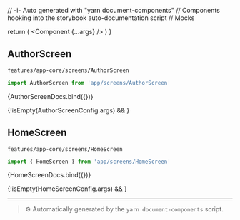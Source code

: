 // -i- Auto generated with "yarn document-components"
// Components hooking into the storybook auto-documentation script
// Mocks

<Meta title="features / app-core / screens" />

  return (
    <StoryContextProviders>
      <Component {...args} />
    </StoryContextProviders>
  )
}

## AuthorScreen


`features/app-core/screens/AuthorScreen`
```typescript
import AuthorScreen from 'app/screens/AuthorScreen'
```


<Canvas>
    <Story
        name="AuthorScreen"
        args={AuthorScreenConfig.args}
        argTypes={AuthorScreenConfig.argTypes}
    >
      {AuthorScreenDocs.bind({})}
    </Story>
</Canvas>

{!isEmpty(AuthorScreenConfig.args) && <ArgsTable story="AuthorScreen" />}


## HomeScreen


`features/app-core/screens/HomeScreen`
```typescript
import { HomeScreen } from 'app/screens/HomeScreen'
```


<Canvas>
    <Story
        name="HomeScreen"
        args={HomeScreenConfig.args}
        argTypes={HomeScreenConfig.argTypes}
    >
      {HomeScreenDocs.bind({})}
    </Story>
</Canvas>

{!isEmpty(HomeScreenConfig.args) && <ArgsTable story="HomeScreen" />}




---

> ⚙️ Automatically generated by the `yarn document-components` script.

